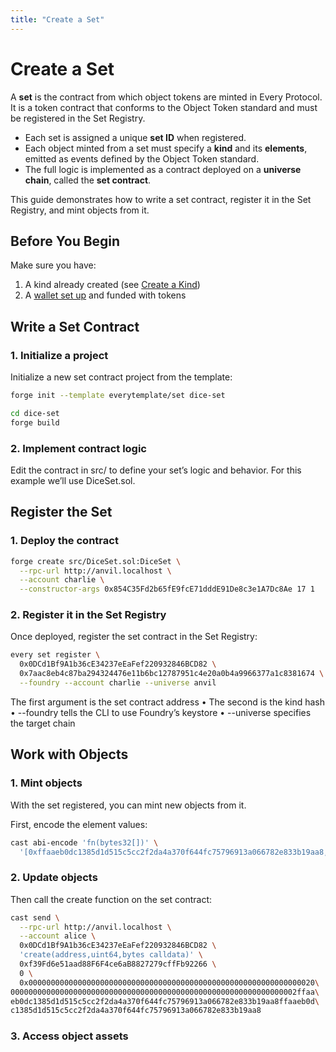 ```yaml
---
title: "Create a Set"
---
```


# Create a Set

A **set** is the contract from which object tokens are minted in Every Protocol.
It is a token contract that conforms to the Object Token standard and must be registered in the Set Registry.

- Each set is assigned a unique **set ID** when registered.
- Each object minted from a set must specify a **kind** and its **elements**, emitted as events defined by the Object Token standard.
- The full logic is implemented as a contract deployed on a **universe chain**, called the **set contract**.

This guide demonstrates how to write a set contract, register it in the Set Registry, and mint objects from it.

## Before You Begin

Make sure you have:

1. A kind already created (see [Create a Kind](/docs/guides/create-a-kind))
2. A [wallet set up](/docs/guides/set-up-wallets) and funded with tokens

## Write a Set Contract

### 1. Initialize a project

Initialize a new set contract project from the template:

```bash
forge init --template everytemplate/set dice-set
```

```bash
cd dice-set
forge build
```

### 2. Implement contract logic

Edit the contract in src/ to define your set’s logic and behavior.
For this example we’ll use DiceSet.sol.

## Register the Set

### 1. Deploy the contract
```bash
forge create src/DiceSet.sol:DiceSet \
  --rpc-url http://anvil.localhost \
  --account charlie \
  --constructor-args 0x854C35Fd2b65fE9fcE71dddE91De8c3e1A7Dc8Ae 17 1
```

### 2. Register it in the Set Registry

Once deployed, register the set contract in the Set Registry:

```bash
every set register \
  0x0DCd1Bf9A1b36cE34237eEaFef220932846BCD82 \
  0x7aac8eb4c87ba294324476e11b6bc12787951c4e20a0b4a9966377a1c8381674 \
  --foundry --account charlie --universe anvil
```
The first argument is the set contract address
	•	The second is the kind hash
	•	--foundry tells the CLI to use Foundry’s keystore
	•	--universe specifies the target chain

## Work with Objects

### 1. Mint objects

With the set registered, you can mint new objects from it.

First, encode the element values:
```bash
cast abi-encode 'fn(bytes32[])' \
  '[0xffaaeb0dc1385d1d515c5cc2f2da4a370f644fc75796913a066782e833b19aa8,0xffaaeb0dc1385d1d515c5cc2f2da4a370f644fc75796913a066782e833b19aa8]'
```

### 2. Update objects

Then call the create function on the set contract:
```bash
cast send \
  --rpc-url http://anvil.localhost \
  --account alice \
  0x0DCd1Bf9A1b36cE34237eEaFef220932846BCD82 \
  'create(address,uint64,bytes calldata)' \
  0xf39Fd6e51aad88F6F4ce6aB8827279cffFb92266 \
  0 \
  0x0000000000000000000000000000000000000000000000000000000000000020\
0000000000000000000000000000000000000000000000000000000000000002ffaa\
eb0dc1385d1d515c5cc2f2da4a370f644fc75796913a066782e833b19aa8ffaaeb0d\
c1385d1d515c5cc2f2da4a370f644fc75796913a066782e833b19aa8
```

### 3. Access object assets
